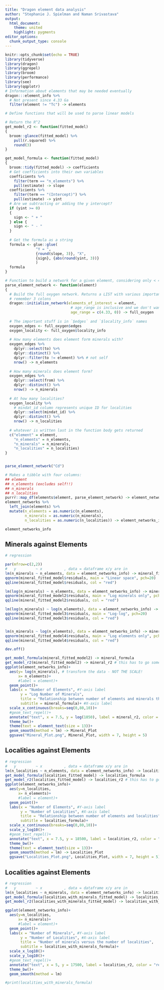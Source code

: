 ```yaml
---
title: "Dragon element data analysis"
author: "Stephanie J. Spielman and Naman Srivastava"
output: 
  html_document:
    theme: united
    highlight: pygments
editor_options: 
  chunk_output_type: console
---
```


```r
knitr::opts_chunk$set(echo = TRUE)
library(tidyverse)
library(dragon)
library(ggrepel)
library(broom)
library(performance)
library(see)
library(qqplotr)
# Information about elements that may be needed eventually
dragon:::element_info %>%
  # Not present since 4.33 Ga
  filter(element != "Tc") -> elements
```

```r
# Define functions that will be used to parse linear models

# Return the R^2
get_model_r2 <- function(fitted_model)
{
  broom::glance(fitted_model) %>%
    pull(r.squared) %>%
    round(3)
}

get_model_formula <- function(fitted_model)
{
  broom::tidy(fitted_model) -> coefficients
  # Get coefficients into their own variables
  coefficients %>%
    filter(term == "n_elements") %>%
    pull(estimate) -> slope
  coefficients %>%
    filter(term == "(Intercept)") %>%
    pull(estimate) -> yint
  # Are we subtracting or adding the y intercept?
  if (yint >= 0)
  {
    sign <- " + "
  } else {
    sign <- " - "
  }
  
  # Get the formula as a string
  formula <- glue::glue(
              "Y = ",
              {round(slope, 3)}, "X", 
              {sign}, {abs(round(yint, 3))}
              )
  formula
}
```

```r
# Function to build a network for a given element, considering only < 4.34 Ga
parse_element_network <- function(element)
{
  # Build the full oxygen network. Returns a LIST with various important stuff.
  # remember 3 colons
  dragon::initialize_network(elements_of_interest = element, 
                              # age_range is inclusive and we don't want =4.34, so this is hopefully good enough.
                              age_range = c(4.33, 0)) -> full_oxygen
  
  # The important stuff is in `$edges` and `$locality_info` names
  oxygen_edges <- full_oxygen$edges 
  oxygen_locality <- full_oxygen$locality_info 
  
  # How many elements does element form minerals with?
  oxygen_edges %>%
    dplyr::select(to) %>%
    dplyr::distinct() %>%
    dplyr::filter(to != element) %>% # not self
    nrow() -> n_elements
  
  # How many minerals does element form?
  oxygen_edges %>%
    dplyr::select(from) %>%
    dplyr::distinct() %>%
    nrow() -> n_minerals
  
  # At how many localities? 
  oxygen_locality %>%
    # mindat_id column represents unique ID for localities
    dplyr::select(mindat_id) %>%
    dplyr::distinct() %>%
    nrow() -> n_localities
  
  # whatever is written last in the function body gets returned
  c("element" = element,
    "n_elements" = n_elements,
    "n_minerals" = n_minerals,
    "n_localities" = n_localities)
}


parse_element_network("Cd")

```


```r
# Makes a tibble with four columns:
## element
## n_elements (excludes self!!)
## n_minerals
## n_localities
purrr::map_df(elements$element, parse_element_network) -> element_networks
element_networks %>%
  left_join(elements) %>%
  mutate(n_elements = as.numeric(n_elements),
         n_minerals = as.numeric(n_minerals),
         n_localities = as.numeric(n_localities)) -> element_networks_info

element_networks_info
```

## Minerals against Elements 
```r
# regression

par(mfrow=c(2,2))
#   y         ~ x          , data = dataframe x/y are in
lm(n_minerals ~ n_elements, data = element_networks_info) -> mineral_fitted_model
qqnorm(mineral_fitted_model$residuals, main = "Linear space", pch=20) 
qqline(mineral_fitted_model$residuals, col = "red") 

lm(log(n_minerals) ~ n_elements, data = element_networks_info) -> mineral_fitted_model2
qqnorm(mineral_fitted_model2$residuals, main = "Log minerals only", pch=20) 
qqline(mineral_fitted_model2$residuals, col = "red")

lm(log(n_minerals) ~ log(n_elements), data = element_networks_info) -> mineral_fitted_model3
qqnorm(mineral_fitted_model3$residuals, main = "Log-log", pch=20) 
qqline(mineral_fitted_model3$residuals, col = "red")


lm(n_minerals ~ log(n_elements), data = element_networks_info) -> mineral_fitted_model4
qqnorm(mineral_fitted_model4$residuals, main = "Log elements only", pch=20) 
qqline(mineral_fitted_model4$residuals, col = "red")

dev.off()
```

```r

get_model_formula(mineral_fitted_model2) -> mineral_formula
get_model_r2(mineral_fitted_model2) -> mineral_r2 # this has to go somewhere??? 
ggplot(element_networks_info)+
  aes(y= log(n_minerals), # transform the data - NOT THE SCALE!
      x= n_elements)+
      #label = element)+
  geom_point()+
  labs(x = "Number of Elements", #Y-axis label
       y = "Log Number of Minerals", 
       title = "Relationship between number of elements and minerals they form", 
       subtitle = mineral_formula)+ #X-axis label
  scale_x_continuous(breaks=seq(0,80,10))+
  #geom_text_repel()+
  annotate("text", x = 7.5, y = log(1850), label = mineral_r2, color = "red")+
  theme_bw()+
  theme(text = element_text(size = 13))+
  geom_smooth(method = lm) -> Mineral_Plot
  ggsave("Mineral_Plot.png", Mineral_Plot, width = 7, height = 5)
```

## Localities against Elements
```r
# regression
#   y         ~ x          , data = dataframe x/y are in
lm(n_localities ~ n_elements, data = element_networks_info) -> localities_fitted_model
get_model_formula(localities_fitted_model) -> localities_formula
get_model_r2(localities_fitted_model) -> localities_r2 # this has to go somewhere??? 
ggplot(element_networks_info)+
  aes(y=n_localities,
      x= n_elements)+
      #label = element)+
  geom_point()+
  labs(x = "Number of Elements", #Y-axis label
       y = "Number of Localities", #X-axis label
       title = "Relationship between number of elements and localities", 
       subtitle = localities_formula)+ 
  scale_x_continuous(breaks=seq(0,80,10))+
  scale_y_log10()+
  #geom_text_repel()+
  annotate("text", x = 7.5, y = 18500, label = localities_r2, color = "red")+
  theme_bw()+
  theme(text = element_text(size = 13))+
  geom_smooth(method = lm) -> Localities_Plot
  ggsave("Localities_Plot.png", Localities_Plot, width = 7, height = 5)
```

## Localities against Elements
```r
# regression
#   y         ~ x          , data = dataframe x/y are in
lm(n_localities ~ n_minerals, data = element_networks_info) -> localities_with_minerals_fitted_model
get_model_formula(localities_with_minerals_fitted_model) -> localities_with_minerals_formula
get_model_r2(localities_with_minerals_fitted_model) -> localities_with_minerals_r2

ggplot(element_networks_info)+
  aes(y=n_localities,
      x= n_minerals)+
      #label = element)+
  geom_point()+
  labs(x = "Number of Minerals", #Y-axis label
       y = "Number of Localities", #X-axis label
       title = "Number of minerals versus the number of localities", 
       subtitle = localities_with_minerals_formula)+ 
  scale_x_log10()+
  scale_y_log10()+
  #geom_text_repel()+
  annotate("text", x = 5, y = 17500, label = localities_r2, color = "red")+
  theme_bw()+
  geom_smooth(method = lm)

#print(localities_with_minerals_formula)

```

